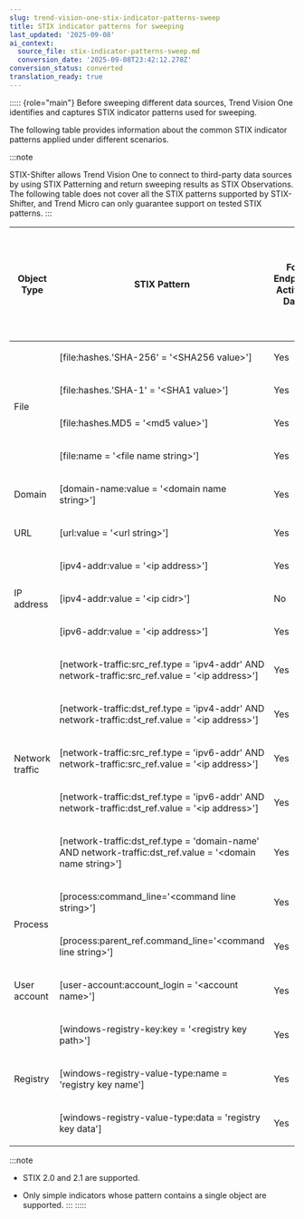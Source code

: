 ```yaml
---
slug: trend-vision-one-stix-indicator-patterns-sweep
title: STIX indicator patterns for sweeping
last_updated: '2025-09-08'
ai_context:
  source_file: stix-indicator-patterns-sweep.md
  conversion_date: '2025-09-08T23:42:12.278Z'
conversion_status: converted
translation_ready: true
---
```


::::: {role="main"}
Before sweeping different data sources, Trend Vision One identifies and captures STIX indicator patterns used for sweeping.

The following table provides information about the common STIX indicator patterns applied under different scenarios.

:::note

STIX-Shifter allows Trend Vision One to connect to third-party data sources by using STIX Patterning and return sweeping results as STIX Observations. The following table does not cover all the STIX patterns supported by STIX-Shifter, and Trend Micro can only guarantee support on tested STIX patterns.
:::

<table>
<colgroup>
<col style="width: 17%" />
<col style="width: 17%" />
<col style="width: 17%" />
<col style="width: 17%" />
<col style="width: 17%" />
<col style="width: 17%" />
</colgroup>
<thead>
<tr>
<th><p>Object Type</p></th>
<th><p>STIX Pattern</p></th>
<th><p>For Endpoint Activity Data</p></th>
<th><p>For Email Activity Data</p></th>
<th><p>For Network Activity Data</p></th>
<th><p>For STIX-Shifter Data Source (QRadar on Cloud)</p></th>
</tr>
</thead>
<tbody>
<tr>
<td rowspan="4"><p>File</p></td>
<td><p>[file:hashes.'SHA-256' = '&lt;SHA256 value&gt;']</p></td>
<td><p>Yes</p></td>
<td><p>Yes</p></td>
<td><p>Yes</p></td>
<td><p>Yes</p></td>
</tr>
<tr>
<td><p>[file:hashes.'SHA-1' = '&lt;SHA1 value&gt;']</p></td>
<td><p>Yes</p></td>
<td><p>Yes</p></td>
<td><p>Yes</p></td>
<td><p>Yes</p></td>
</tr>
<tr>
<td><p>[file:hashes.MD5 = '&lt;md5 value&gt;']</p></td>
<td><p>Yes</p></td>
<td><p>Yes</p></td>
<td><p>No</p></td>
<td><p>Yes</p></td>
</tr>
<tr>
<td><p>[file:name = '&lt;file name string&gt;']</p></td>
<td><p>Yes</p></td>
<td><p>Yes</p></td>
<td><p>Yes</p></td>
<td><p>Yes</p></td>
</tr>
<tr>
<td><p>Domain</p></td>
<td><p>[domain-name:value = '&lt;domain name string&gt;']</p></td>
<td><p>Yes</p></td>
<td><p>Yes</p></td>
<td><p>Yes</p></td>
<td><p>Yes</p></td>
</tr>
<tr>
<td><p>URL</p></td>
<td><p>[url:value = '&lt;url string&gt;']</p></td>
<td><p>Yes</p></td>
<td><p>Yes</p></td>
<td><p>Yes</p></td>
<td><p>Yes</p></td>
</tr>
<tr>
<td rowspan="3"><p>IP address</p></td>
<td><p>[ipv4-addr:value = '&lt;ip address&gt;']</p></td>
<td><p>Yes</p></td>
<td><p>Yes</p></td>
<td><p>Yes</p></td>
<td><p>Yes</p></td>
</tr>
<tr>
<td><p>[ipv4-addr:value = '&lt;ip cidr&gt;']</p></td>
<td><p>No</p></td>
<td><p>No</p></td>
<td><p>No</p></td>
<td><p>Yes</p></td>
</tr>
<tr>
<td><p>[ipv6-addr:value = '&lt;ip address&gt;']</p></td>
<td><p>Yes</p></td>
<td><p>Yes</p></td>
<td><p>Yes</p></td>
<td><p>Yes</p></td>
</tr>
<tr>
<td rowspan="5"><p>Network traffic</p></td>
<td><p>[network-traffic:src_ref.type = 'ipv4-addr' AND network-traffic:src_ref.value = '&lt;ip address&gt;']</p></td>
<td><p>Yes</p></td>
<td><p>Yes</p></td>
<td><p>Yes</p></td>
<td><p>No</p></td>
</tr>
<tr>
<td><p>[network-traffic:dst_ref.type = 'ipv4-addr' AND network-traffic:dst_ref.value = '&lt;ip address&gt;']</p></td>
<td><p>Yes</p></td>
<td><p>Yes</p></td>
<td><p>Yes</p></td>
<td><p>No</p></td>
</tr>
<tr>
<td><p>[network-traffic:src_ref.type = 'ipv6-addr' AND network-traffic:src_ref.value = '&lt;ip address&gt;']</p></td>
<td><p>Yes</p></td>
<td><p>Yes</p></td>
<td><p>Yes</p></td>
<td><p>No</p></td>
</tr>
<tr>
<td><p>[network-traffic:dst_ref.type = 'ipv6-addr' AND network-traffic:dst_ref.value = '&lt;ip address&gt;']</p></td>
<td><p>Yes</p></td>
<td><p>Yes</p></td>
<td><p>Yes</p></td>
<td><p>No</p></td>
</tr>
<tr>
<td><p>[network-traffic:dst_ref.type = 'domain-name' AND network-traffic:dst_ref.value = '&lt;domain name string&gt;']</p></td>
<td><p>Yes</p></td>
<td><p>Yes</p></td>
<td><p>Yes</p></td>
<td><p>No</p></td>
</tr>
<tr>
<td rowspan="2"><p>Process</p></td>
<td><p>[process:command_line='&lt;command line string&gt;']</p></td>
<td><p>Yes</p></td>
<td><p>No</p></td>
<td><p>No</p></td>
<td><p>Yes</p></td>
</tr>
<tr>
<td><p>[process:parent_ref.command_line='&lt;command line string&gt;']</p></td>
<td><p>Yes</p></td>
<td><p>No</p></td>
<td><p>No</p></td>
<td><p>Yes</p></td>
</tr>
<tr>
<td><p>User account</p></td>
<td><p>[user-account:account_login = '&lt;account name&gt;']</p></td>
<td><p>Yes</p></td>
<td><p>No</p></td>
<td><p>Yes</p></td>
<td><p>Yes</p></td>
</tr>
<tr>
<td rowspan="3"><p>Registry</p></td>
<td><p>[windows-registry-key:key = '&lt;registry key path&gt;']</p></td>
<td><p>Yes</p></td>
<td><p>No</p></td>
<td><p>No</p></td>
<td><p>No</p></td>
</tr>
<tr>
<td><p>[windows-registry-value-type:name = 'registry key name']</p></td>
<td><p>Yes</p></td>
<td><p>No</p></td>
<td><p>No</p></td>
<td><p>No</p></td>
</tr>
<tr>
<td><p>[windows-registry-value-type:data = 'registry key data']</p></td>
<td><p>Yes</p></td>
<td><p>No</p></td>
<td><p>No</p></td>
<td><p>No</p></td>
</tr>
</tbody>
</table>

:::note

- STIX 2.0 and 2.1 are supported.

- Only simple indicators whose pattern contains a single object are supported.
:::
:::::
